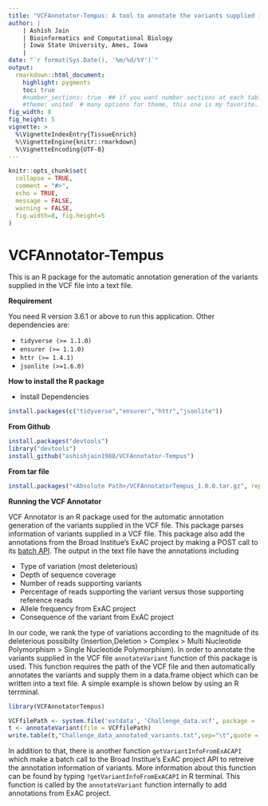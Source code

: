 ```yaml
---
title: "VCFAnnotator-Tempus: A tool to annotate the variants supplied in a VCF file"
author: |
    | Ashish Jain
    | Bioinformatics and Computational Biology
    | Iowa State University, Ames, Iowa
    | 
date: "`r format(Sys.Date(), '%m/%d/%Y')`"
output: 
  rmarkdown::html_document:
    highlight: pygments
    toc: true
    #number_sections: true  ## if you want number sections at each table header
    #theme: united  # many options for theme, this one is my favorite.
fig_width: 8 
fig_height: 5 
vignette: >
  %\VignetteIndexEntry{TissueEnrich}
  %\VignetteEngine{knitr::rmarkdown}
  %\VignetteEncoding{UTF-8}
---
```


```r
knitr::opts_chunk$set(
  collapse = TRUE,
  comment = "#>",
  echo = TRUE,
  message = FALSE,
  warning = FALSE,
  fig.width=8, fig.height=5
)
```

# VCFAnnotator-Tempus
This is an R package for the automatic annotation generation of the variants supplied in the VCF file into a text file.

**Requirement**

You need R version 3.6.1 or above to run this application. Other dependencies are:

* `tidyverse (>= 1.1.0)`
* `ensurer (>= 1.1.0)`
* `httr (>= 1.4.1)`
* `jsonlite (>=1.6.0)`

**How to install the R package**

* Install Dependencies

```r
install.packages(c("tidyverse","ensurer","httr","jsonlite"))
```

**From Github**

```r
install.packages("devtools")
library("devtools")
install_github("ashishjain1988/VCFAnnotator-Tempus")
```


**From tar file**

```r
install.packages("<Absolute Path>/VCFAnnotatorTempus_1.0.0.tar.gz", repos = NULL)
```

**Running the VCF Annotator**

VCF Annotator is an R package used for the automatic annotation generation of the variants supplied in the VCF file. This package parses information of variants supplied in a VCF file. This package also add the annotations from the Broad Institue's ExAC project by making a POST call to its [batch API](http://exac.hms.harvard.edu/rest/bulk/variant). The output in the text file have the annotations including 

* Type of variation (most deleterious)
* Depth of sequence coverage
* Number of reads supporting variants
* Percentage of reads supporting the variant versus those supporting reference reads
* Allele frequency from ExAC project
* Consequence of the variant from ExAC project

In our code, we rank the type of variations according to the magnitude of its deleterious possibilty (Insertion,Deletion > Complex > Multi Nucleotide Polymorphism > Single Nucleotide Polymorphism). In order to annotate the variants supplied in the VCF file `annotateVariant` function of this package is used. This function requires the path of the VCF file and then automatically annotates the variants and supply them in a data.frame object which can be written into a text file. A simple example is shown below by using an R terrminal.

```r
library(VCFAnnotatorTempus)

VCFfilePath <- system.file('extdata', 'Challenge_data.vcf', package = 'VCFAnnotatorTempus')
t <- annotateVariant(file = VCFfilePath)
write.table(t,"Challenge_data_annotated_variants.txt",sep="\t",quote = F,row.names = F)
```
In addition to that, there is another function `getVariantInfoFromExACAPI` which make a batch call to the Broad Institue's ExAC project API to retreive the annotation information of variants. More information about this function can be found by typing `?getVariantInfoFromExACAPI` in R terminal. This function is called by the `annotateVariant` function internally to add annotations from ExAC project.
